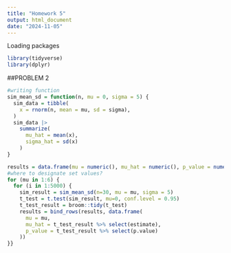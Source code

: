 ```yaml
---
title: "Homework 5"
output: html_document
date: "2024-11-05"
---
```



Loading packages
```r
library(tidyverse)
library(dplyr)
```


##PROBLEM 2
```r
#writing function
sim_mean_sd = function(n, mu = 0, sigma = 5) {
  sim_data = tibble(
    x = rnorm(n, mean = mu, sd = sigma),
  )
  sim_data |> 
    summarize(
      mu_hat = mean(x),
      sigma_hat = sd(x)
    )
}

results = data.frame(mu = numeric(), mu_hat = numeric(), p_value = numeric())
#where to designate set values?
for (mu in 1:6) {
  for (i in 1:5000) {
    sim_result = sim_mean_sd(n=30, mu = mu, sigma = 5)
    t_test = t.test(sim_result, mu=0, conf.level = 0.95)
    t_test_result = broom::tidy(t_test)
    results = bind_rows(results, data.frame(
      mu = mu,
      mu_hat = t_test_result %>% select(estimate),
      p_value = t_test_result %>% select(p.value)
    ))
}}






```
